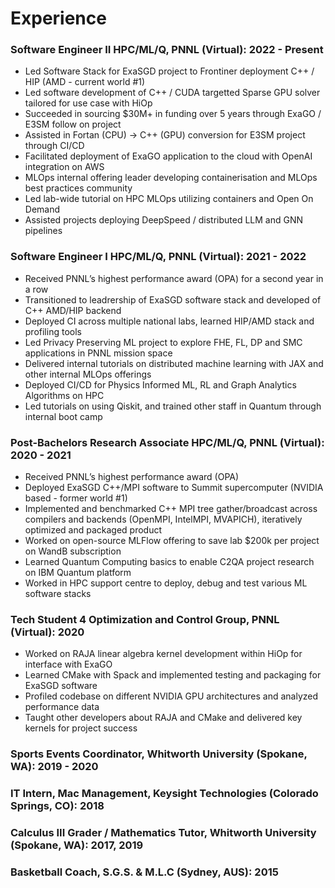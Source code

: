 # Experience

::: {.content-visible when-profile="cpp"}



:::

::: {.content-visible when-profile="python"}



:::

::: {.content-visible when-profile="devops"}



:::

### Software Engineer II HPC/ML/Q, PNNL (Virtual): 2022 - Present

- Led Software Stack for ExaSGD project to Frontiner deployment C++ / HIP (AMD - current world #1)
- Led software development of C++ / CUDA targetted Sparse GPU solver tailored for use case with HiOp
- Succeeded in sourcing $30M+ in funding over 5 years through ExaGO / E3SM follow on project
- Assisted in Fortan (CPU) -> C++ (GPU) conversion for E3SM project through CI/CD
- Facilitated deployment of ExaGO application to the cloud with OpenAI integration on AWS
- MLOps internal offering leader developing containerisation and MLOps best practices community
- Led lab-wide tutorial on HPC MLOps utilizing containers and Open On Demand
- Assisted projects deploying DeepSpeed / distributed LLM and GNN pipelines


### Software Engineer I HPC/ML/Q, PNNL (Virtual): 2021 - 2022

- Received PNNL's highest performance award (OPA) for a second year in a row
- Transitioned to leadrership of ExaSGD software stack and developed of C++ AMD/HIP backend
- Deployed CI across multiple national labs, learned HIP/AMD stack and profiling tools
- Led Privacy Preserving ML project to explore FHE, FL, DP and SMC applications in PNNL mission space
- Delivered internal tutorials on distributed machine learning with JAX and other internal MLOps offerings
- Deployed CI/CD for Physics Informed ML, RL and Graph Analytics Algorithms on HPC
- Led tutorials on using Qiskit, and trained other staff in Quantum through internal boot camp

### Post-Bachelors Research Associate HPC/ML/Q, PNNL (Virtual): 2020 - 2021

- Received PNNL's highest performance award (OPA)
- Deployed ExaSGD C++/MPI software to Summit supercomputer (NVIDIA based - former world #1)
- Implemented and benchmarked C++ MPI tree gather/broadcast across compilers and backends (OpenMPI, IntelMPI, MVAPICH), iteratively optimized and packaged product
- Worked on open-source MLFlow offering to save lab $200k per project on WandB subscription
- Learned Quantum Computing basics to enable C2QA project research on IBM Quantum platform
- Worked in HPC support centre to deploy, debug and test various ML software stacks

### Tech Student 4 Optimization and Control Group, PNNL (Virtual): 2020

- Worked on RAJA linear algebra kernel development within HiOp for interface with ExaGO
- Learned CMake with Spack and implemented testing and packaging for ExaSGD software
- Profiled codebase on different NVIDIA GPU architectures and analyzed performance data
- Taught other developers about RAJA and CMake and delivered key kernels for project success

### Sports Events Coordinator, Whitworth University (Spokane, WA): 2019 - 2020
### IT Intern, Mac Management, Keysight Technologies (Colorado Springs, CO): 2018
### Calculus III Grader / Mathematics Tutor, Whitworth University (Spokane, WA): 2017, 2019
### Basketball Coach, S.G.S. & M.L.C (Sydney, AUS): 2015
